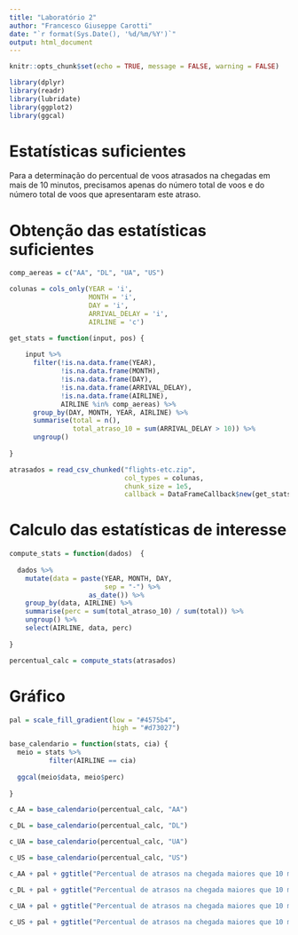```yaml
---
title: "Laboratório 2"
author: "Francesco Giuseppe Carotti"
date: "`r format(Sys.Date(), '%d/%m/%Y')`"
output: html_document
---
```


```r

knitr::opts_chunk$set(echo = TRUE, message = FALSE, warning = FALSE)

```

```r

library(dplyr)
library(readr)
library(lubridate)
library(ggplot2)
library(ggcal)

```


# Estatísticas suficientes

Para a determinação do percentual de voos atrasados na chegadas em mais de 10 minutos, precisamos apenas do número total de voos e do número total de voos que apresentaram este atraso. 

# Obtenção das estatísticas suficientes


```r

comp_aereas = c("AA", "DL", "UA", "US")

colunas = cols_only(YEAR = 'i', 
                    MONTH = 'i', 
                    DAY = 'i',
                    ARRIVAL_DELAY = 'i', 
                    AIRLINE = 'c')

get_stats = function(input, pos) {
  
    input %>% 
      filter(!is.na.data.frame(YEAR),
             !is.na.data.frame(MONTH),
             !is.na.data.frame(DAY),
             !is.na.data.frame(ARRIVAL_DELAY),
             !is.na.data.frame(AIRLINE),
             AIRLINE %in% comp_aereas) %>% 
      group_by(DAY, MONTH, YEAR, AIRLINE) %>% 
      summarise(total = n(),
                total_atraso_10 = sum(ARRIVAL_DELAY > 10)) %>% 
      ungroup()
  
}

atrasados = read_csv_chunked("flights-etc.zip", 
                             col_types = colunas,
                             chunk_size = 1e5, 
                             callback = DataFrameCallback$new(get_stats)) 

```

# Calculo das estatísticas de interesse

```r

compute_stats = function(dados)  {
  
  dados %>% 
    mutate(data = paste(YEAR, MONTH, DAY, 
                        sep = "-") %>% 
                    as_date()) %>% 
    group_by(data, AIRLINE) %>% 
    summarise(perc = sum(total_atraso_10) / sum(total)) %>% 
    ungroup() %>% 
    select(AIRLINE, data, perc)
  
}

percentual_calc = compute_stats(atrasados)

```

# Gráfico

```r
pal = scale_fill_gradient(low = "#4575b4",
                          high = "#d73027")

base_calendario = function(stats, cia) {
  meio = stats %>% 
          filter(AIRLINE == cia)
  
  ggcal(meio$data, meio$perc)
    
}

c_AA = base_calendario(percentual_calc, "AA")

c_DL = base_calendario(percentual_calc, "DL")

c_UA = base_calendario(percentual_calc, "UA")

c_US = base_calendario(percentual_calc, "US")

```


```r
c_AA + pal + ggtitle("Percentual de atrasos na chegada maiores que 10 minutos em cada dia no ano de 2015 para a companhia AA")

c_DL + pal + ggtitle("Percentual de atrasos na chegada maiores que 10 minutos em cada dia no ano de 2015 para a companhia DL")

c_UA + pal + ggtitle("Percentual de atrasos na chegada maiores que 10 minutos em cada dia no ano de 2015 para a companhia UA")

c_US + pal + ggtitle("Percentual de atrasos na chegada maiores que 10 minutos em cada dia no ano de 2015 para a companhia US")
```